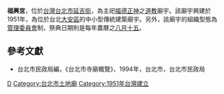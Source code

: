 '''福興宮'''，位於[[台灣|台灣]][[台北市|台北市]][[延吉街|延吉街]]，為主祀[[福德正神|福德正神]]之[[道教|道教]]廟宇。該廟宇興建於1951年，為位於台北[[大安區_(台北市)|大安區]]的中小型傳統建築廟宇。另外，該廟宇的組織型態為[[管理委員會|管理委員會]]制，祭典日期則是每年農曆之[[八月十五|八月十五]]。

==參考文獻==
*台北市民政局編，《台北市寺廟概覽》，1994年，台北市，台北市民政局

{{TW-stub}}
[[Category:大安區廟宇_(臺北市)|D]]
[[Category:台北市土地廟|Category:台北市土地廟]]
[[Category:1951年台灣建立|Category:1951年台灣建立]]